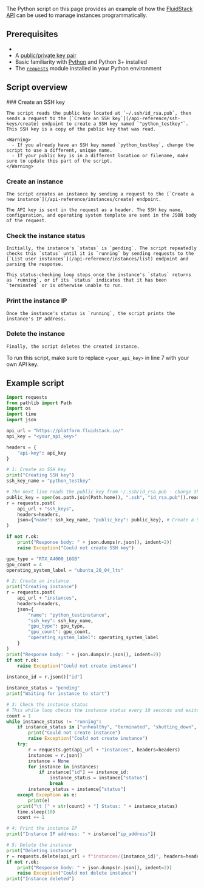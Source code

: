 The Python script on this page provides an example of how the [FluidStack API](/api-reference) can be used to manage instances programmatically.

## Prerequisites
  - <Markdown src="../../snippets/api-key.mdx" />
  - A [public/private key pair](/ssh/use-ssh-keys#generate-a-publicprivate-key-pair)
  - Basic familiarity with [Python](https://python.org) and Python 3+ installed
  - The [`requests`](https://pypi.org/project/requests/) module installed in your Python environment

## Script overview

<Steps>
  ### Create an SSH key

    The script reads the public key located at `~/.ssh/id_rsa.pub`, then sends a request to the [`Create an SSH key`](/api-reference/ssh-keys/create) endpoint to create a SSH key named `"python_testkey"`. This SSH key is a copy of the public key that was read.

    <Warning>
      - If you already have an SSH key named `python_testkey`, change the script to use a different, unique name.
      - If your public key is in a different location or filename, make sure to update this part of the script.
    </Warning>

  ### Create an instance

    The script creates an instance by sending a request to the [`Create a new instance`](/api-reference/instances/create) endpoint.
    
    The API key is sent in the request as a header. The SSH key name, configuration, and operating system template are sent in the JSON body of the request.

  ### Check the instance status

    Initially, the instance's `status` is `pending`. The script repeatedly checks this `status` until it is `running` by sending requests to the [`List user instances`](/api-reference/instances/list) endpoint and parsing the response. 

    This status-checking loop stops once the instance's `status` returns as `running`, or if its `status` indicates that it has been `terminated` or is otherwise unable to run.

  ### Print the instance IP

    Once the instance's status is `running`, the script prints the instance's IP address.

  ### Delete the instance

    Finally, the script deletes the created instance.
</Steps>
 

<Tip>To run this script, make sure to replace `<your_api_key>` in line 7 with your own API key.</Tip>

## Example script 

```python maxLines=30 title="Python" {14,34,56,78,81}
import requests
from pathlib import Path
import os
import time
import json

api_url = "https://platform.fluidstack.io/"
api_key = "<your_api_key>"

headers = {
    "api-key": api_key
}

# 1: Create an SSH key
print("Creating SSH key")
ssh_key_name = "python_testkey"

# The next line reads the public key from ~/.ssh/id_rsa.pub - change this if your public key is somewhere different
public_key = open(os.path.join(Path.home(), ".ssh", "id_rsa.pub")).read().strip() 
r = requests.post(
    api_url + "ssh_keys",
    headers=headers,
    json={"name": ssh_key_name, "public_key": public_key}, # Create a SSH key using the provided public key
)

if not r.ok:
    print("Response body: " + json.dumps(r.json(), indent=2))
    raise Exception("Could not create SSH key")

gpu_type = "RTX_A4000_16GB"
gpu_count = 4
operating_system_label = "ubuntu_20_04_lts"

# 2: Create an instance 
print("Creating instance")
r = requests.post(
    api_url + "instances",
    headers=headers,
    json={
        "name": "python_testinstance",
        "ssh_key": ssh_key_name,
        "gpu_type": gpu_type,
        "gpu_count": gpu_count,
        "operating_system_label": operating_system_label
    }
)
print("Response body: " + json.dumps(r.json(), indent=2))
if not r.ok:
    raise Exception("Could not create instance")
	
instance_id = r.json()["id"]

instance_status = "pending"
print("Waiting for instance to start")

# 3: Check the instance status
# This while loop checks the instance status every 10 seconds and exits when the status is "running"
count = 1
while instance_status != "running":
    if instance_status in ["unhealthy", "terminated", "shutting_down", "stopping", "stopped"]:
        print("Could not create instance")
        raise Exception("Could not create instance")
    try:
        r = requests.get(api_url + "instances", headers=headers)
        instances = r.json()
        instance = None
        for instance in instances:
            if instance["id"] == instance_id:
                instance_status = instance["status"]
                break
        instance_status = instance["status"]
    except Exception as e:
        print(e)
    print("\t [" + str(count) + "] Status: " + instance_status)
    time.sleep(10)
    count += 1

# 4: Print the instance IP
print("Instance IP address: " + instance["ip_address"])

# 5: Delete the instance
print("Deleting instance")
r = requests.delete(api_url + f"instances/{instance_id}", headers=headers)
if not r.ok:
    print("Response body: " + json.dumps(r.json(), indent=2))
    raise Exception("Could not delete instance")
print("Instance deleted")
```